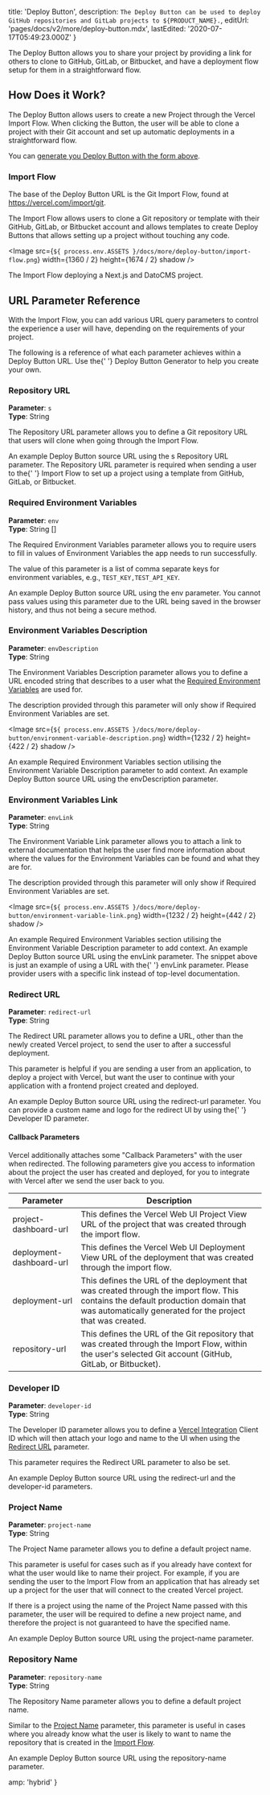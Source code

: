 
  title: 'Deploy Button',
  description: `The Deploy Button can be used to deploy GitHub repositories and GitLab projects to ${PRODUCT_NAME}.`,
  editUrl: 'pages/docs/v2/more/deploy-button.mdx',
  lastEdited: '2020-07-17T05:49:23.000Z'
}

The <OrgName /> Deploy Button allows you to share your project by providing a link for others to clone to GitHub, GitLab, or Bitbucket, and have a deployment flow setup for them in a straightforward flow.

<DeployButtonGenerator />

## How Does it Work?

The <OrgName /> Deploy Button allows users to create a new Project through the Vercel Import Flow. When clicking the Button, the user will be able to clone a project with their Git account and set up automatic deployments in a straightforward flow.

You can [generate you Deploy Button with the form above](#generate-your-own).

### Import Flow

The base of the Deploy Button URL is the <OrgName /> Git Import Flow, found at <https://vercel.com/import/git>.

The Import Flow allows users to clone a Git repository or template with their GitHub, GitLab, or Bitbucket account and allows templates to create Deploy Buttons that allows setting up a project without touching any code.

<Image
  src={`${
    process.env.ASSETS
  }/docs/more/deploy-button/import-flow.png`}
  width={1360 / 2}
  height={1674 / 2}
  shadow
/>
<Caption>The <OrgName /> Import Flow deploying a <Link href="https://github.com/vercel/next.js/tree/canary/examples/cms-datocms#deploy-your-own">Next.js and DatoCMS project</Link>.</Caption>

## URL Parameter Reference

With the <OrgName /> Import Flow, you can add various URL query parameters to control the experience a user will have, depending on the requirements of your project.

<Note>
  The following is a reference of what each parameter achieves within a Deploy
  Button URL. Use the{' '}
  <Link href="#generate-your-own">Deploy Button Generator</Link> to help you
  create your own.
</Note>

### Repository URL

**Parameter**: `s`<br />
**Type**: String

The Repository URL parameter allows you to define a Git repository URL that users will clone when going through the <OrgName /> Import Flow.

<Snippet dark prompt={false} text="https://vercel.com/import/git?s=https://github.com/vercel/next.js/tree/canary/examples/hello-world"/>
<Caption>An example Deploy Button source URL using the <InlineCode>s</InlineCode> Repository URL parameter.</Caption>

<Note>
  The Repository URL parameter is required when sending a user to the{' '}
  <OrgName /> Import Flow to set up a project using a template from GitHub,
  GitLab, or Bitbucket.
</Note>

### Required Environment Variables

**Parameter**: `env`<br />
**Type**: String \[]

The Required Environment Variables parameter allows you to require users to fill in values of Environment Variables the app needs to run successfully.

The value of this parameter is a list of comma separate keys for environment variables, e.g., `TEST_KEY,TEST_API_KEY`.

<Snippet dark prompt={false} text="https://vercel.com/import/git?s=https://github.com/vercel/next.js/tree/canary/examples/hello-world&env=PUBLIC_API_KEY"/>
<Caption>An example Deploy Button source URL using the <InlineCode>env</InlineCode> parameter.</Caption>

<Note>
  You cannot pass values using this parameter due to the URL being saved in the
  browser history, and thus not being a secure method.
</Note>

### Environment Variables Description

**Parameter**: `envDescription`<br />
**Type**: String

The Environment Variables Description parameter allows you to define a URL encoded string that describes to a user what the [Required Environment Variables](#required-environment-variables) are used for.

<Note>The description provided through this parameter will only show if Required Environment Variables are set.</Note>
<Spacer />

<Image
  src={`${
    process.env.ASSETS
  }/docs/more/deploy-button/environment-variable-description.png`}
  width={1232 / 2}
  height={422 / 2}
  shadow
/>
<Caption>An example Required Environment Variables section utilising the Environment Variable Description parameter to add context.</Caption>

<Snippet dark prompt={false} text="https://vercel.com/import/git?s=https://github.com/vercel/next.js/tree/canary/examples/hello-world&env=PUBLIC_API_KEY&envDescription=Enter%20your%20public%20API%20Key."/>
<Caption>An example Deploy Button source URL using the <InlineCode>envDescription</InlineCode> parameter.</Caption>

### Environment Variables Link

**Parameter**: `envLink`<br />
**Type**: String

The Environment Variable Link parameter allows you to attach a link to external documentation that helps the user find more information about where the values for the Environment Variables can be found and what they are for.

<Note>The description provided through this parameter will only show if Required Environment Variables are set.</Note>
<Spacer />

<Image
  src={`${
    process.env.ASSETS
  }/docs/more/deploy-button/environment-variable-link.png`}
  width={1232 / 2}
  height={442 / 2}
  shadow
/>
<Caption>An example Required Environment Variables section utilising the Environment Variable Description parameter to add context.</Caption>

<Snippet dark prompt={false} text="https://vercel.com/import/git?s=https://github.com/vercel/next.js/tree/canary/examples/hello-world&env=PUBLIC_API_KEY&envDescription=Enter%20your%20public%20API%20Key.&envLink=https://vercel.com/docs"/>
<Caption>An example Deploy Button source URL using the <InlineCode>envLink</InlineCode> parameter.</Caption>

<Note>
  The snippet above is just an example of using a URL with the{' '}
  <InlineCode>envLink</InlineCode> parameter. Please provider users with a
  specific link instead of top-level documentation.
</Note>

### Redirect URL

**Parameter**: `redirect-url`<br />
**Type**: String

The Redirect URL parameter allows you to define a URL, other than the newly created Vercel project, to send the user to after a successful deployment.

This parameter is helpful if you are sending a user from an application, to deploy a project with Vercel, but want the user to continue with your application with a frontend project created and deployed.

<Snippet dark prompt={false} text="https://vercel.com/import/git?s=https://github.com/vercel/next.js/tree/canary/examples/hello-world&redirect-url=my-headless-application.com"/>
<Caption>An example Deploy Button source URL using the <InlineCode>redirect-url</InlineCode> parameter.</Caption>

<Note>
  You can provide a custom name and logo for the redirect UI by using the{' '}
  <Link href="#developer-id">Developer ID</Link> parameter.
</Note>

#### Callback Parameters

Vercel additionally attaches some "Callback Parameters" with the user when redirected. The following parameters give you access to information about the project the user has created and deployed, for you to integrate with Vercel after we send the user back to you.

| Parameter                                                | Description                                                                                                                                                                                     |
| -------------------------------------------------------- | ----------------------------------------------------------------------------------------------------------------------------------------------------------------------------------------------- |
| <InlineCode noWrap>project-dashboard-url</InlineCode>    | This defines the Vercel Web UI Project View URL of the project that was created through the import flow.                                                                                        |
| <InlineCode noWrap>deployment-dashboard-url</InlineCode> | This defines the Vercel Web UI Deployment View URL of the deployment that was created through the import flow.                                                                                  |
| <InlineCode noWrap>deployment-url</InlineCode>           | This defines the URL of the deployment that was created through the import flow. This contains the default production domain that was automatically generated for the project that was created. |
| <InlineCode noWrap>repository-url</InlineCode>           | This defines the URL of the Git repository that was created through the Import Flow, within the user's selected Git account (GitHub, GitLab, or Bitbucket).                                     |

### Developer ID

**Parameter**: `developer-id`<br />
**Type**: String

The Developer ID parameter allows you to define a [Vercel Integration](/docs/integrations) Client ID which will then attach your logo and name to the UI when using the [Redirect URL](#redirect-url) parameter.

<Note>This parameter requires the <Link href="#redirect-url">Redirect URL</Link> parameter to also be set.</Note>
<Spacer />

<Snippet dark prompt={false} text="https://vercel.com/import/git?s=https://github.com/vercel/next.js/tree/canary/examples/hello-world&redirect-url=my-headless-application.com&developer-id=oac_7rUTiCMow23Gyfao9RQQ3Es2"/>
<Caption>An example Deploy Button source URL using the <InlineCode>redirect-url</InlineCode> and the <InlineCode>developer-id</InlineCode> parameters.</Caption>

### Project Name

**Parameter**: `project-name`<br />
**Type**: String

The Project Name parameter allows you to define a default project name.

This parameter is useful for cases such as if you already have context for what the user would like to name their project. For example, if you are sending the user to the Import Flow from an application that has already set up a project for the user that will connect to the created Vercel project.

<Note>If there is a project using the name of the Project Name passed with this parameter, the user will be required to define a new project name, and therefore the project is not guaranteed to have the specified name.</Note>
<Spacer />

<Snippet dark prompt={false} text="https://vercel.com/import/git?s=https://github.com/vercel/next.js/tree/canary/examples/hello-world&project-name=my-cool-project"/>
<Caption>An example Deploy Button source URL using the <InlineCode>project-name</InlineCode> parameter.</Caption>

### Repository Name

**Parameter**: `repository-name`<br />
**Type**: String

The Repository Name parameter allows you to define a default project name.

Similar to the [Project Name](#project-name) parameter, this parameter is useful in cases where you already know what the user is likely to want to name the repository that is created in the [Import Flow](#import-flow).

<Snippet dark prompt={false} text="https://vercel.com/import/git?s=https://github.com/vercel/next.js/tree/canary/examples/hello-world&repository-name=my-cool-project"/>
<Caption>An example Deploy Button source URL using the <InlineCode>repository-name</InlineCode> parameter.</Caption>


  amp: 'hybrid'
}
